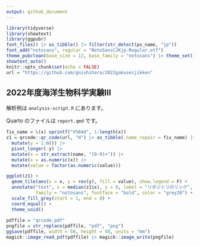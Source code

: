 ```yaml
---
output: github_document
---
```


```r
library(tidyverse)
library(showtext)
library(ggpubr)
font_files() |> as_tibble() |> filter(str_detect(ps_name, "jp"))
font_add("notosans", regular = "NotoSansCJKjp-Regular.otf")
theme_pubclean(base_size = 12, base_family = "notosans") |> theme_set()
showtext_auto()
knitr::opts_chunk$set(echo = FALSE)
url = "https://github.com/gnishihara/2022gakuseijikken"
```

## 2022年度海洋生物科学実験III

解析例は `analysis-script.R` にあります。

Quarto のファイルは `report.qmd` です。

```r
fix_name = \(x) sprintf("V%04d", 1:length(x))
z1 = qrcode::qr_code(url, "H") |> as_tibble(.name_repair = fix_name) |> 
  mutate(y = 1:n()) |> 
  pivot_longer(-y) |> 
  mutate(x = str_extract(name, "[0-9]+")) |> 
  mutate(x = as.numeric(x)) |> 
  mutate(value = factor(as.numeric(value)))

ggplot(z1) + 
  geom_tile(aes(x = x, y = rev(y), fill = value), show.legend = F) +
  annotate("text", x = median(z1$x), y = 0, label = "リポジトリのリンク", 
           family = "notosans", fontface = "bold", color = "grey30") +
  scale_fill_grey(start = 1, end = 0) +
  coord_equal() +
  theme_void()
  
pdffile = "qrcode.pdf"
pngfile = str_replace(pdffile, "pdf", "png")
ggsave(pdffile, width = 50, height = 50, units = "mm")
magick::image_read_pdf(pdffile) |> magick::image_write(pngfile)
```

